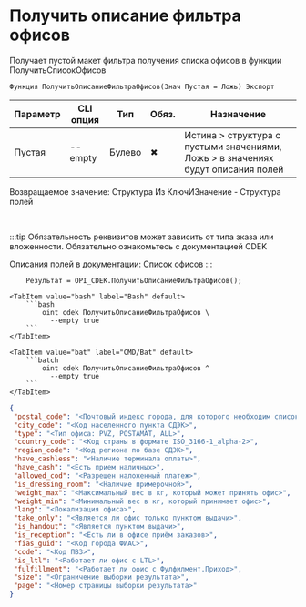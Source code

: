 ﻿---
sidebar_position: 6
---


# Получить описание фильтра офисов
 Получает пустой макет фильтра получения списка офисов в функции ПолучитьСписокОфисов



`Функция ПолучитьОписаниеФильтраОфисов(Знач Пустая = Ложь) Экспорт`

  | Параметр | CLI опция | Тип | Обяз. | Назначение |
  |-|-|-|-|-|
  | Пустая | --empty | Булево | &#x2716; | Истина > структура с пустыми значениями, Ложь > в значениях будут описания полей |

  
  Возвращаемое значение:   Структура Из КлючИЗначение - Структура полей

<br/>

:::tip
Обязательность реквизитов может зависить от типа зказа или вложенности. Обязательно ознакомьтесь с документацией CDEK

Описания полей в документации: [Список офисов](https://api-docs.cdek.ru/36982648.html)
:::
<br/>


```bsl title="Пример использования для 1С:Предприятие/OneScript"
    Результат = OPI_CDEK.ПолучитьОписаниеФильтраОфисов();
```
    

 <Tabs>
  
    <TabItem value="bash" label="Bash" default>
        ```bash
            oint cdek ПолучитьОписаниеФильтраОфисов \
              --empty true
        ```
    </TabItem>
  
    <TabItem value="bat" label="CMD/Bat" default>
        ```batch
            oint cdek ПолучитьОписаниеФильтраОфисов ^
              --empty true
        ```
    </TabItem>
</Tabs>


```json title="Результат"
{
 "postal_code": "<Почтовый индекс города, для которого необходим список офисов>",
 "city_code": "<Код населенного пункта СДЭК>",
 "type": "<Тип офиса: PVZ, POSTAMAT, ALL>",
 "country_code": "<Код страны в формате ISO_3166-1_alpha-2>",
 "region_code": "<Код региона по базе СДЭК>",
 "have_cashless": "<Наличие терминала оплаты>",
 "have_cash": "<Есть прием наличных>",
 "allowed_cod": "<Разрешен наложенный платеж>",
 "is_dressing_room": "<Наличие примерочной>",
 "weight_max": "<Максимальный вес в кг, который может принять офис>",
 "weight_min": "<Минимальный вес в кг, который принимает офис>",
 "lang": "<Локализация офиса>",
 "take_only": "<Является ли офис только пунктом выдачи>",
 "is_handout": "<Является пунктом выдачи>",
 "is_reception": "<Есть ли в офисе приём заказов>",
 "fias_guid": "<Код города ФИАС>",
 "code": "<Код ПВЗ>",
 "is_ltl": "<Работает ли офис с LTL>",
 "fulfillment": "<Работает ли офис с Фулфилмент.Приход>",
 "size": "<Ограничение выборки результата>",
 "page": "<Номер страницы выборки результата>"
}
```
